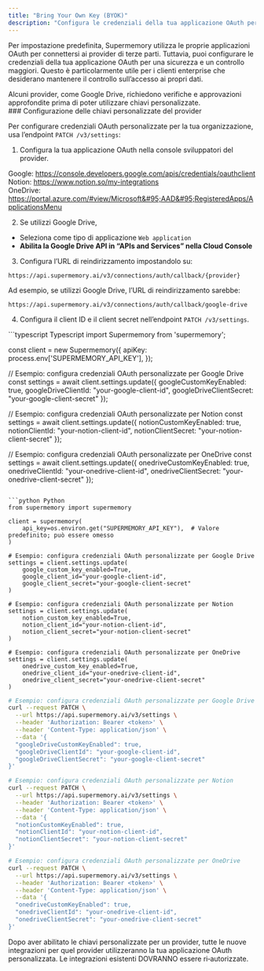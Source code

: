 ```yaml
---
title: "Bring Your Own Key (BYOK)"
description: "Configura le credenziali della tua applicazione OAuth per maggiore sicurezza e controllo"
---
```


Per impostazione predefinita, Supermemory utilizza le proprie applicazioni OAuth per connettersi ai provider di terze parti. Tuttavia, puoi configurare le credenziali della tua applicazione OAuth per una sicurezza e un controllo maggiori. Questo è particolarmente utile per i clienti enterprise che desiderano mantenere il controllo sull’accesso ai propri dati.

<Danger>
  Alcuni provider, come Google Drive, richiedono verifiche e approvazioni approfondite prima di poter utilizzare chiavi personalizzate.
</Danger>

<div id="setting-up-custom-provider-keys">
  ### Configurazione delle chiavi personalizzate del provider
</div>

Per configurare credenziali OAuth personalizzate per la tua organizzazione, usa l’endpoint `PATCH /v3/settings`:

1. Configura la tua applicazione OAuth nella console sviluppatori del provider.

Google: https://console.developers.google.com/apis/credentials/oauthclient \
Notion: https://www.notion.so/my-integrations \
OneDrive: https://portal.azure.com/#view/Microsoft&#95;AAD&#95;RegisteredApps/ApplicationsMenu

2. Se utilizzi Google Drive,

* Seleziona come tipo di applicazione `Web application`
* **Abilita la Google Drive API in “APIs and Services” nella Cloud Console**

3. Configura l’URL di reindirizzamento impostandolo su:

```
https://api.supermemory.ai/v3/connections/auth/callback/{provider}
```

Ad esempio, se utilizzi Google Drive, l’URL di reindirizzamento sarebbe:

```
https://api.supermemory.ai/v3/connections/auth/callback/google-drive
```

4. Configura il client ID e il client secret nell’endpoint `PATCH /v3/settings`.

<CodeGroup>
  ```typescript Typescript
  import Supermemory from 'supermemory';

  const client = new Supermemory({
    apiKey: process.env['SUPERMEMORY_API_KEY'],
  });

  // Esempio: configura credenziali OAuth personalizzate per Google Drive
  const settings = await client.settings.update({
    googleCustomKeyEnabled: true,
    googleDriveClientId: "your-google-client-id",
    googleDriveClientSecret: "your-google-client-secret"
  });

  // Esempio: configura credenziali OAuth personalizzate per Notion
  const settings = await client.settings.update({
    notionCustomKeyEnabled: true,
    notionClientId: "your-notion-client-id",
    notionClientSecret: "your-notion-client-secret"
  });

  // Esempio: configura credenziali OAuth personalizzate per OneDrive
  const settings = await client.settings.update({
    onedriveCustomKeyEnabled: true,
    onedriveClientId: "your-onedrive-client-id",
    onedriveClientSecret: "your-onedrive-client-secret"
  });
  ```

  ```python Python
  from supermemory import supermemory

  client = supermemory(
      api_key=os.environ.get("SUPERMEMORY_API_KEY"),  # Valore predefinito; può essere omesso
  )

  # Esempio: configura credenziali OAuth personalizzate per Google Drive
  settings = client.settings.update(
      google_custom_key_enabled=True,
      google_client_id="your-google-client-id",
      google_client_secret="your-google-client-secret"
  )

  # Esempio: configura credenziali OAuth personalizzate per Notion
  settings = client.settings.update(
      notion_custom_key_enabled=True,
      notion_client_id="your-notion-client-id",
      notion_client_secret="your-notion-client-secret"
  )

  # Esempio: configura credenziali OAuth personalizzate per OneDrive
  settings = client.settings.update(
      onedrive_custom_key_enabled=True,
      onedrive_client_id="your-onedrive-client-id",
      onedrive_client_secret="your-onedrive-client-secret"
  )
  ```

  ```bash cURL
  # Esempio: configura credenziali OAuth personalizzate per Google Drive
  curl --request PATCH \
    --url https://api.supermemory.ai/v3/settings \
    --header 'Authorization: Bearer <token>' \
    --header 'Content-Type: application/json' \
    --data '{
    "googleDriveCustomKeyEnabled": true,
    "googleDriveClientId": "your-google-client-id",
    "googleDriveClientSecret": "your-google-client-secret"
  }'

  # Esempio: configura credenziali OAuth personalizzate per Notion
  curl --request PATCH \
    --url https://api.supermemory.ai/v3/settings \
    --header 'Authorization: Bearer <token>' \
    --header 'Content-Type: application/json' \
    --data '{
    "notionCustomKeyEnabled": true,
    "notionClientId": "your-notion-client-id",
    "notionClientSecret": "your-notion-client-secret"
  }'

  # Esempio: configura credenziali OAuth personalizzate per OneDrive
  curl --request PATCH \
    --url https://api.supermemory.ai/v3/settings \
    --header 'Authorization: Bearer <token>' \
    --header 'Content-Type: application/json' \
    --data '{
    "onedriveCustomKeyEnabled": true,
    "onedriveClientId": "your-onedrive-client-id",
    "onedriveClientSecret": "your-onedrive-client-secret"
  }'
  ```
</CodeGroup>

<Warning>
  Dopo aver abilitato le chiavi personalizzate per un provider, tutte le nuove integrazioni per quel provider utilizzeranno la tua applicazione OAuth personalizzata. Le integrazioni esistenti DOVRANNO essere ri‑autorizzate.
</Warning>
